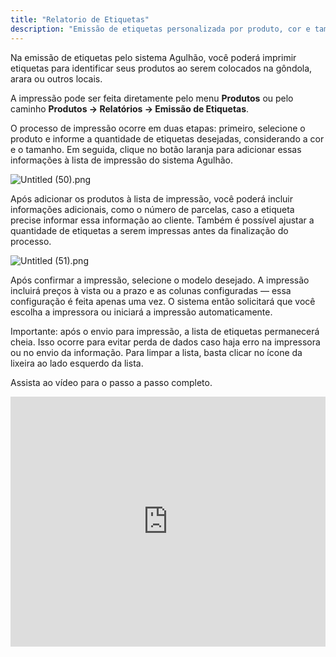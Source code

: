 ```yaml
---
title: "Relatorio de Etiquetas"
description: "Emissão de etiquetas personalizada por produto, cor e tamanho, com lista de impressão no sistema."
---
```


Na emissão de etiquetas pelo sistema Agulhão, você poderá imprimir etiquetas para identificar seus produtos ao serem colocados na gôndola, arara ou outros locais.

A impressão pode ser feita diretamente pelo menu **Produtos** ou pelo caminho **Produtos → Relatórios → Emissão de Etiquetas**.

O processo de impressão ocorre em duas etapas: primeiro, selecione o produto e informe a quantidade de etiquetas desejadas, considerando a cor e o tamanho. Em seguida, clique no botão laranja para adicionar essas informações à lista de impressão do sistema Agulhão.

![Untitled (50).png](/images/Untitled\(50\).png)

Após adicionar os produtos à lista de impressão, você poderá incluir informações adicionais, como o número de parcelas, caso a etiqueta precise informar essa informação ao cliente. Também é possível ajustar a quantidade de etiquetas a serem impressas antes da finalização do processo.

![Untitled (51).png](/images/Untitled\(51\).png)

Após confirmar a impressão, selecione o modelo desejado. A impressão incluirá preços à vista ou a prazo e as colunas configuradas — essa configuração é feita apenas uma vez. O sistema então solicitará que você escolha a impressora ou iniciará a impressão automaticamente.

Importante: após o envio para impressão, a lista de etiquetas permanecerá cheia. Isso ocorre para evitar perda de dados caso haja erro na impressora ou no envio da informação. Para limpar a lista, basta clicar no ícone da lixeira ao lado esquerdo da lista.

Assista ao vídeo para o passo a passo completo.

<iframe width="100%" height="400" src="https://www.youtube.com/embed/ujvODdUXawg?si=453_3si095g6kkPX" title="YouTube video player" frameborder="0" allow="accelerometer; autoplay; clipboard-write; encrypted-media; gyroscope; picture-in-picture; web-share" referrerpolicy="strict-origin-when-cross-origin" allowfullscreen />